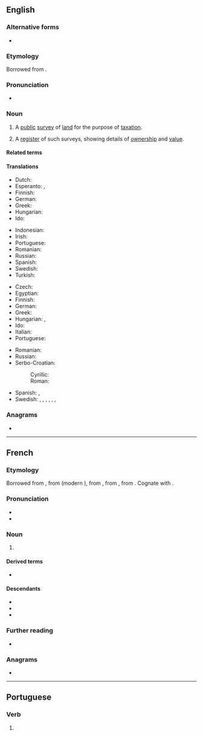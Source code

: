 ==English==
{{wikipedia}}

===Alternative forms===
* {{alter|en|cadaster||rare}}

===Etymology===
Borrowed from {{bor|en|fr|cadastre}}.

===Pronunciation===
* {{rhymes|en|æstə(ɹ)|s=3}}

===Noun===
{{en-noun}}

# {{lb|en|cartography}} A [[public]] [[survey]] of [[land]] for the purpose of [[taxation]].
#: {{syn|en|[[cadastral]] [[survey]]}}
# A [[register]] of such surveys, showing details of [[ownership]] and [[value]].

====Related terms====
{{col4|en
|cadastral
|cadastrally
}}

====Translations====
{{trans-top|cartography: a public survey of land}}
* Dutch: {{t+|nl|kadaster|n}}
* Esperanto: {{t|eo|katastro}}, {{t|eo|kadastro}}
* Finnish: {{t|fi|kiinteistötoimitus}}
* German: {{t+|de|Kataster|n}}
* Greek: {{t+|el|κτηματολόγιο|n}}
* Hungarian: {{t|hu|[[kataszteri]] [[felmérés]]}}
* Ido: {{t+|io|kadastro}}
{{trans-mid}}
* Indonesian: {{t+|id|kadaster}}
* Irish: {{t-check|ga|cadastar|m}}
* Portuguese: {{t+|pt|cadastro}}
* Romanian: {{t+|ro|cadastru|n}}
* Russian: {{t+|ru|када́стр|m}}
* Spanish: {{t+|es|catastro|m}}
* Swedish: {{t|sv|katastermätning|c}}
* Turkish: {{t+|tr|kadastro}}
{{trans-bottom}}

{{trans-top|register}}
* Czech: {{t|cs|katastr|m}}
* Egyptian: {{t-egy|ṯmꜣ|h=T-mA-T12}}
* Finnish: {{t|fi|kiinteistörekisteri}}
* German: {{t-check|de|Katasteramt|n}} <!-- "Amt" means "office" so it looks like the translation of "land registry (office)", cf. also https://dict.leo.org/englisch-deutsch/Katasteramt -->
* Greek: {{t+|el|κτηματολόγιο|n}}
* Hungarian: {{t+|hu|kataszter}}, {{t+|hu|telekkönyv}}
* Ido: {{t+|io|kadastro}}
* Italian: {{t+|it|catasto|m}}
* Portuguese: {{t+|pt|cadastro}}
{{trans-mid}}
* Romanian: {{t+|ro|cadastru|n}}
* Russian: {{t+|ru|када́стр|m}}
* Serbo-Croatian:
*: Cyrillic: {{t|sh|ката̀стар|m}}
*: Roman: {{t+|sh|katàstar|m}}
* Spanish: {{t+|es|catastro|m}}, {{t|es|registro de bienes raíces|m}}
* Swedish: {{t+|sv|jordebok|c}}, {{t+|sv|matrikel|c}}, {{t+|sv|kataster|c}}, {{t+|sv|mantalslängd|c}}, {{t+|sv|fastighetsregister|n}}, {{t|sv|katasterkarta|c}}, {{t|sv|lantmäterikarta|c}}
{{trans-bottom}}

===Anagrams===
* {{anagrams|en|a=aacderst|cadaster|tea cards}}

----

==French==

===Etymology===
Borrowed from {{bor|fr|oc|cathastre}}, from {{der|fr|it|catastro}} (modern {{m|it|catasto}}), from {{der|fr|vec|catastico}}, from {{der|fr|gkm|κατάστιχον||line by line}}, from {{der|fr|grc|στίχος||line, row}}. Cognate with {{cog|es|catastro}}.

===Pronunciation===
* {{fr-IPA}}
* {{audio|fr|LL-Q150 (fra)-Lepticed7-cadastre.wav|Audio}}

===Noun===
{{fr-noun|m}}

# {{l|en|cadastre}} {{gloss|a register showing details of land ownership and value}}

====Derived terms====
* {{l|fr|cadastral}}

====Descendants====
* {{desc|en|cadastre|bor=1}}
* {{desc|pt|cadastro|bor=1}}
* {{desc|tr|kadastro|bor=1}}

===Further reading===
* {{R:TLFi}}

===Anagrams===
* {{l|fr|cadrâtes}}

----

==Portuguese==

===Verb===
{{head|pt|verb form}}

# {{pt-verb-form-of|cadastrar}}